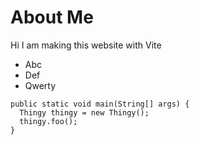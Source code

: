# About Me

Hi I am making this website with Vite

- Abc
- Def
- Qwerty

```
public static void main(String[] args) {
  Thingy thingy = new Thingy();
  thingy.foo();
}
```
